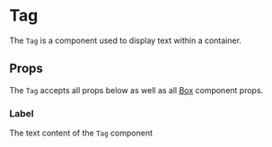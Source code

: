 

# Tag

The `Tag` is a component used to display text within a container.

<Canvas>
  <Story id="ui-components-component-library-tag-tag-stories-js--default-story" />
</Canvas>

## Props

The `Tag` accepts all props below as well as all [Box](/docs/ui-components-ui-box-box-stories-js--default-story#props) component props.

<ArgsTable of={Tag} />

### Label

The text content of the `Tag` component
